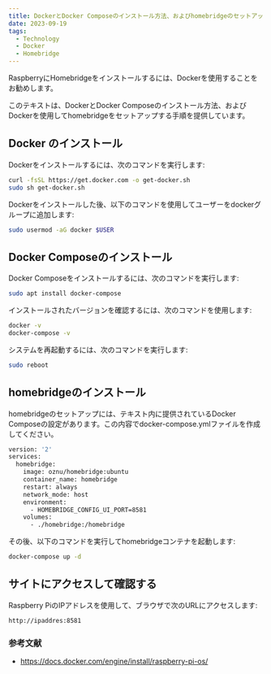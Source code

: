 ```yaml
---
title: DockerとDocker Composeのインストール方法、およびhomebridgeのセットアップ手順
date: 2023-09-19
tags:
  - Technology
  - Docker
  - Homebridge
---
```


RaspberryにHomebridgeをインストールするには、Dockerを使用することをお勧めします。

このテキストは、DockerとDocker Composeのインストール方法、およびDockerを使用してhomebridgeをセットアップする手順を提供しています。

## Docker のインストール

Dockerをインストールするには、次のコマンドを実行します:


```bash
curl -fsSL https://get.docker.com -o get-docker.sh
sudo sh get-docker.sh
```


Dockerをインストールした後、以下のコマンドを使用してユーザーをdockerグループに追加します:

```bash
sudo usermod -aG docker $USER
```

## Docker Composeのインストール

Docker Composeをインストールするには、次のコマンドを実行します:

```bash
sudo apt install docker-compose
```

インストールされたバージョンを確認するには、次のコマンドを使用します:

```bash
docker -v
docker-compose -v
```

システムを再起動するには、次のコマンドを実行します:

```bash
sudo reboot
```

## homebridgeのインストール

homebridgeのセットアップには、テキスト内に提供されているDocker Composeの設定があります。この内容でdocker-compose.ymlファイルを作成してください。

```bash
version: '2'
services:
  homebridge:
    image: oznu/homebridge:ubuntu
    container_name: homebridge
    restart: always
    network_mode: host
    environment:
      - HOMEBRIDGE_CONFIG_UI_PORT=8581
    volumes:
      - ./homebridge:/homebridge
```

その後、以下のコマンドを実行してhomebridgeコンテナを起動します:

```bash
docker-compose up -d
```

## サイトにアクセスして確認する

Raspberry PiのIPアドレスを使用して、ブラウザで次のURLにアクセスします:

```bash
http://ipaddres:8581
```

### 参考文献

- https://docs.docker.com/engine/install/raspberry-pi-os/